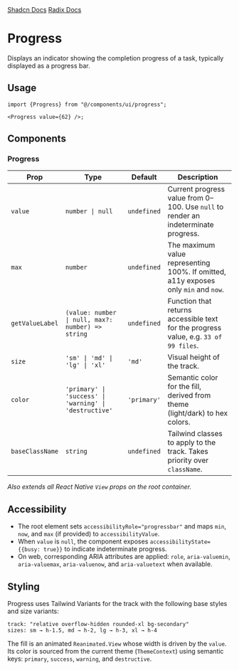 
<div style={{display: "flex", flexDirection: "row", gap: "2rem"}}>
  <a
    href={`${process.env.STORYBOOK_URL}/?path=/story/progress--default&globals=backgrounds.value:light`}
  >
    <StorybookIcon color="#FE4785" width={25} height={25} />
  </a>
  <a href="https://github.com/moveinready-casa/shadcn-native/tree/main/registry/ui/progress.tsx">
    <GithubIcon width={25} height={25} />
  </a>
  <a href="https://ui.shadcn.com/docs/components/progress">Shadcn Docs</a>
  <a href="https://www.radix-ui.com/primitives/docs/components/progress">
    Radix Docs
  </a>
</div>

# Progress

Displays an indicator showing the completion progress of a task, typically displayed as a progress bar.

<Preview component="progress" />

## Usage

```tsx
import {Progress} from "@/components/ui/progress";

<Progress value={62} />;
```

## Components

### Progress

| Prop            | Type                                                   | Default     | Description                                                                          |
| --------------- | ------------------------------------------------------ | ----------- | ------------------------------------------------------------------------------------ |
| `value`         | `number \| null`                                       | `undefined` | Current progress value from 0–100. Use `null` to render an indeterminate progress.   |
| `max`           | `number`                                               | `undefined` | The maximum value representing 100%. If omitted, a11y exposes only `min` and `now`.  |
| `getValueLabel` | `(value: number \| null, max?: number) => string`      | `undefined` | Function that returns accessible text for the progress value, e.g. `33 of 99 files`. |
| `size`          | `'sm' \| 'md' \| 'lg' \| 'xl'`                         | `'md'`      | Visual height of the track.                                                          |
| `color`         | `'primary' \| 'success' \| 'warning' \| 'destructive'` | `'primary'` | Semantic color for the fill, derived from theme (light/dark) to hex colors.          |
| `baseClassName` | `string`                                               | `undefined` | Tailwind classes to apply to the track. Takes priority over `className`.             |

_Also extends all React Native `View` props on the root container._

## Accessibility

- The root element sets `accessibilityRole="progressbar"` and maps `min`, `now`, and `max` (if provided) to `accessibilityValue`.
- When `value` is `null`, the component exposes `accessibilityState={{busy: true}}` to indicate indeterminate progress.
- On web, corresponding ARIA attributes are applied: `role`, `aria-valuemin`, `aria-valuemax`, `aria-valuenow`, and `aria-valuetext` when available.

## Styling

Progress uses Tailwind Variants for the track with the following base styles and size variants:

```
track: "relative overflow-hidden rounded-xl bg-secondary"
sizes: sm → h-1.5, md → h-2, lg → h-3, xl → h-4
```

The fill is an animated `Reanimated.View` whose width is driven by the `value`. Its color is sourced from the current theme (`ThemeContext`) using semantic keys: `primary`, `success`, `warning`, and `destructive`.
